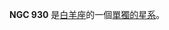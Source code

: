 {{NGCInfoBox|NGCID=NGC 930|發現者=羅夫·科普蘭|發現日期=1872年10月26日|其他編號=|曆元=J2000.0|赤經=2時27分51.4秒
|赤緯=20°20'30"|星座=白羊座|星體=單獨的星系|星等=|表面亮度=|藍等=}}

'''NGC 930''' 是[[白羊座|白羊座]]的一個[[單獨的星系|單獨的星系]]。

{{NGCReference|930}}

{{Catalogs|NGC=930}}